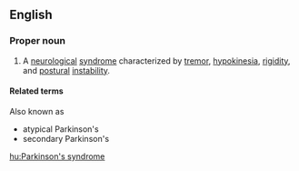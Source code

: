 ==English==

===Proper noun===
{{en-proper-noun}}
{{wikipedia|Parkinsonism}}

# {{medicine}} A [[neurological]] [[syndrome]] characterized by [[tremor]], [[hypokinesia]], [[rigidity]], and [[postural]] [[instability]].

====Related terms====
Also known as
* atypical Parkinson's
* secondary Parkinson's

[[hu:Parkinson's syndrome]]